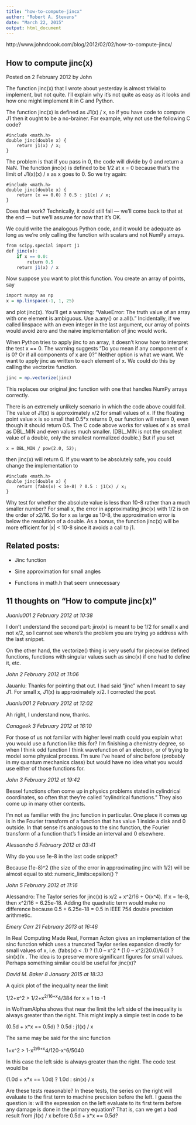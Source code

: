 ```yaml
---
title: "how-to-compute-jincx"
author: "Robert A. Stevens"
date: "March 22, 2015"
output: html_document
---
```


http://www.johndcook.com/blog/2012/02/02/how-to-compute-jincx/

## How to compute jinc(x)

Posted on 2 February 2012 by John

The function jinc(x) that I wrote about yesterday is almost trivial to implement, but not quite. I’ll explain why it’s not quite as easy as it looks and how one might implement it in C and Python.

The function jinc(x) is defined as J1(x) / x, so if you have code to compute J1 then it ought to be a no-brainer. For example, why not use the following C code?

    #include <math.h>
    double jinc(double x) {
        return j1(x) / x;
    }

The problem is that if you pass in 0, the code will divide by 0 and return a NaN. The function jinc(x) is defined to be 1/2 at x = 0 because that’s the limit of J1(x)(x) / x as x goes to 0. So we try again:

    #include <math.h>
    double jinc(double x) {
        return (x == 0.0) ? 0.5 : j1(x) / x;
    }

Does that work? Technically, it could still fail — we’ll come back to that at the end — but we’ll assume for now that it’s OK.

We could write the analogous Python code, and it would be adequate as long as we’re only calling the function with scalars and not NumPy arrays.

```r
from scipy.special import j1
def jinc(x):
    if x == 0.0:
        return 0.5
    return j1(x) / x
```

Now suppose you want to plot this function. You create an array of points, say

```r
import numpy as np
x = np.linspace(-1, 1, 25)
```

and plot jinc(x). You’ll get a warning: “ValueError: The truth value of an array with one element is ambiguous. Use a.any() or a.all().” Incidentally, if we called linspace with an even integer in the last argument, our array of points would avoid zero and the naive implementation of jinc would work.

When Python tries to apply jinc to an array, it doesn’t know how to interpret the test x == 0. The warning suggests “Do you mean if any component of x is 0? Or if all components of x are 0?” Neither option is what we want. We want to apply jinc as written to each element of x. We could do this by calling the vectorize function.

```r
jinc = np.vectorize(jinc)
```

This replaces our original jinc function with one that handles NumPy arrays correctly.

There is an extremely unlikely scenario in which the code above could fail. The value of J1(x) is approximately x/2 for small values of x. If the floating point value x is so small that 0.5*x returns 0, our function will return 0, even though it should return 0.5. The C code above works for values of x as small as DBL_MIN and even values much smaller. (DBL_MIN is not the smallest value of a double, only the smallest normalized double.) But if you set

    x = DBL_MIN / pow(2.0, 52);

then jinc(x) will return 0. If you want to be absolutely safe, you could change the implementation to

    #include <math.h>
    double jinc(double x) {
        return (fabs(x) < 1e-8) ? 0.5 : j1(x) / x;
    }

Why test for whether the absolute value is less than 10-8 rather than a much smaller number? For small x, the error in approximating jinc(x) with 1/2 is on the order of x2/16. So for x as large as 10-8, the approximation error is below the resolution of a double. As a bonus, the function jinc(x) will be more efficient for |x| < 10-8 since it avoids a call to j1.

## Related posts:

- Jinc function

- Sine approximation for small angles

- Functions in math.h that seem unnecessary

## 11 thoughts on “How to compute jinc(x)”

*Juanlu001 2 February 2012 at 10:38*

I don’t understand the second part: jinx(x) is meant to be 1/2 for small x and not x/2, so I cannot see where’s the problem you are trying yo address with the last snippet.

On the other hand, the vectorize() thing is very useful for piecewise defined functions, functions with singular values such as sinc(x) if one had to define it, etc.

*John 2 February 2012 at 11:06*

Jauanlu: Thanks for pointing that out. I had said “jinc” when I meant to say J1. For small x, J1(x) is approximately x/2. I corrected the post.

*Juanlu001 2 February 2012 at 12:02*

Ah right, I understand now, thanks.

*Canageek 3 February 2012 at 16:10*

For those of us not familiar with higher level math could you explain what you would use a function like this for? I’m finishing a chemistry degree, so when I think odd function I think wavefunction of an electron, or of trying to model some physical process. I’m sure I’ve heard of sinc before (probably in my quantum mechanics class) but would have no idea what you would use either of those functions for.

*John 3 February 2012 at 19:42*

Bessel functions often come up in physics problems stated in cylindrical coordinates, so often that they’re called “cylindrical functions.” They also come up in many other contexts.

I’m not as familiar with the jinc function in particular. One place it comes up is in the Fourier transform of a function that has value 1 inside a disk and 0 outside. In that sense it’s analogous to the sinc function, the Fourier transform of a function that’s 1 inside an interval and 0 elsewhere.

*Alessandro 5 February 2012 at 03:41*

Why do you use 1e-8 in the last code snippet?

Because (1e-8)^2 (the size of the error in approximating jinc with 1/2) will be almost equal to std::numeric_limits<double>::epsilon() ?

*John 5 February 2012 at 11:16*

Alessandro: The Taylor series for jinc(x) is x/2 + x^2/16 + O(x^4). If x = 1e-8, then x^2/16 = 6.25e-18. Adding the quadratic term would make no difference because 0.5 + 6.25e-18 = 0.5 in IEEE 754 double precision arithmetic.

*Emery Carr 21 February 2013 at 16:46*

In Real Computing Made Real, Forman Acton gives an implementation of the sinc function which uses a truncated Taylor series expansion directly for small values of x, i.e. (fabs(x) < .1) ? (1.0 – x^2 * (1.0 – x^2/20.0)/6.0) ? sin(x)/x . The idea is to preserve more significant figures for small values. Perhaps something similar could be useful for jinc(x)?

*David M. Baker 8 January 2015 at 18:33*

A quick plot of the inequality near the limit

1/2+x^2 > 1/2+x^2/16+x^4/384 for x = 1 to -1

in WolframAlpha shows that near the limit the left side of the inequality is always greater than the right. This might imply a simple test in code to be

(0.5d + x*x == 0.5d) ? 0.5d : j1(x) / x

The same may be said for the sinc function

1+x^2 > 1-x^2/6+x^4/120-x^6/5040

In this case the left side is always greater than the right. The code test would be

(1.0d + x*x == 1.0d) ? 1.0d : sin(x) / x

Are these tests reasonable? In these tests, the series on the right will evaluate to the first term to machine precision before the left. I guess the question is: will the expression on the left evaluate to its first term before any damage is done in the primary equation? That is, can we get a bad result from j1(x) / x before 0.5d + x*x == 0.5d?
